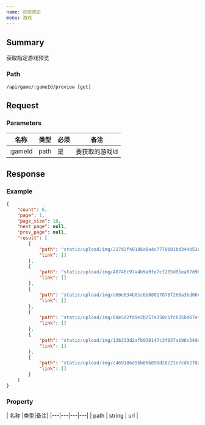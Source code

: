 ```yaml
---
name: 获取预览
menu: 游戏
---
```


## Summary
获取指定游戏预览 

### Path
`/api/game/:gameId/preview [get]`

## Request


### Parameters

| 名称 |类型|必须|备注|
|---|---|---|---|
| :gameId | path | 是 | 要获取的游戏Id |

## Response

### Example
```json
{
    "count": 6,
    "page": 1,
    "page_size": 10,
    "next_page": null,
    "prev_page": null,
    "result": [
        {
            "path": "static/upload/img/217d2f40186a6a4c7770601bd344b53c.jpg",
            "link": []
        },
        {
            "path": "static/upload/img/48746c97a4b9a9fe7cf205d81ea87d96.jpg",
            "link": []
        },
        {
            "path": "static/upload/img/a60e834b81c6b88017870f268a3bd00c.jpg",
            "link": []
        },
        {
            "path": "static/upload/img/0de5d2fd9e2b257a350c1fcb35bd67ef.jpg",
            "link": []
        },
        {
            "path": "static/upload/img/136333d2afb938147c3f037a196c54de.jpg",
            "link": []
        },
        {
            "path": "static/upload/img/c469186d9bb86b890d28c21e7cd62f82.jpg",
            "link": []
        }
    ]
}
```

### Property
| 名称 |类型|备注|
|---|---|---|---|
| path | string |  url |


